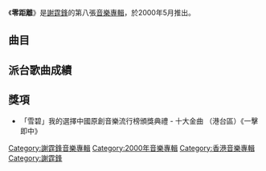 {{Album infobox | <!-- See Wikipedia:WikiProject_Albums -->
| Name        = 零距離
| Type        = [[專輯|專輯]]
| Artist      = [[謝霆鋒|謝霆鋒]]
| Cover       = 謝霆鋒 零距離.jpg
| Released    = 2000年5月9日
| Recorded    = 2000年
| Genre       = 粵語流行
| Length      = 42分17秒
| Label       = 英皇娛樂
| Last album  = [[Most_Wanted|Most Wanted]]<br>（1999年）
| This album  = '''零距離'''<br>（2000年）
| Next album  = [[了解_(謝霆鋒專輯)|了解]]<br>（2000年）
}}

《'''零距離'''》是[[謝霆鋒|謝霆鋒]]的第八張[[音樂專輯|音樂專輯]]，於2000年5月推出。

==曲目==
{{tracklist
| headline = CD
| total_length = 42:17

| music_credits = yes
| lyrics_credits = yes
| arranger_credits = yes
| producer_credits = yes
| longnote_column = yes

| title1 = 一擊即中
| music1 = [[謝霆鋒|謝霆鋒]]
| lyrics1 = [[梁芷珊|梁芷珊]]
| arranger1 = [[Adrian_Chan|Adrian Chan]]
| producer1 = [[梁飛翔|梁飛翔]]、謝霆鋒
| longnote1 = 
| length1 = 3:35

| title2 = 一了百了
| music2 = [[伍樂城|伍樂城]]
| lyrics2 = [[林夕|林夕]]
| arranger2 = 伍樂城
| producer2 = 伍樂城
| longnote2 = 
| length2 = 3:09

| title3 = 蒸發
| music3 = [[鄧文傑|鄧文傑]]
| lyrics3 = 梁芷珊
| arranger3 = Adrian Chan
| producer3 = 梁飛翔、謝霆鋒
| longnote3 = 
| length3 = 3:48

| title4 = 罪人
| music4 = 謝霆鋒
| lyrics4 = 梁芷珊
| arranger4 = [[陳匡榮|Davy Chan]]
| producer4 = [[曾加謀|曾加謀]]、謝霆鋒
| longnote4 = 
| length4 = 4:30

| title5 = 伴我同行
| music5 = 謝霆鋒
| lyrics5 = [[劉卓輝|劉卓輝]]
| arranger5 = [[刘志远_(香港音乐人)|劉志遠]]
| producer5 = 曾加謀、謝霆鋒
| longnote5 = 
| length5 = 3:54

| title6 = 不是定理
| music6 = 謝霆鋒
| lyrics6 = [[因葵|因葵]]
| arranger6 = [[王雙駿|王雙駿]]
| producer6 = 謝霆鋒、王雙駿
| longnote6 = 《定律》粵語版
| length6 = 4:31

| title7 = 一廂情願
| music7 = 伍樂城
| lyrics7 = 林夕
| arranger7 = 伍樂城
| producer7 = 伍樂城
| longnote7 = 
| length7 = 3:24

| title8 = 欺騙觀眾
| music8 = 謝霆鋒
| lyrics8 = [[李敏_(創作人)|李敏]]
| arranger8 = [[舒文_(音樂人)|舒文]]
| producer8 = 梁飛翔、謝霆鋒
| longnote8 = 
| length8 = 4:06

| title9 = 別說狠
| music9 = [[伍仲衡|伍仲衡]]
| lyrics9 = [[馮穎琪|馮穎琪]]
| arranger9 = Adrian Chan
| producer9 = 梁飛翔、謝霆鋒
| longnote9 = 
| length9 = 3:46

| title10 = 對牛彈琴
| music10 = [[吳國敬|吳國敬]]
| lyrics10 = [[黃偉文|黃偉文]]
| arranger10 = 吳國敬、[[神童|神童]]
| producer10 = 吳國敬、謝霆鋒
| longnote10 = 
| length10       = 3:36

| title11 = 別來無恙
| music11 = 謝霆鋒
| lyrics11 = 梁芷珊
| arranger11 = 謝霆鋒
| producer11 = 梁飛翔、謝霆鋒
| longnote11 = 
| length11 = 3:53
}}

{{tracklist
| headline = VCD
| total_length = 

| title1 = 一了百了
| note1 = MV

| title2 = 一擊即中
| note2 = MV
}}

== 派台歌曲成績 ==

==獎項==
*「雪碧」我的選擇中國原創音樂流行榜頒獎典禮 - 十大金曲 （港台區）《一擊即中》

{{谢霆锋}}
[[Category:謝霆鋒音樂專輯|Category:謝霆鋒音樂專輯]]
[[Category:2000年音樂專輯|Category:2000年音樂專輯]]
[[Category:香港音樂專輯|Category:香港音樂專輯]]
[[Category:謝霆鋒|Category:謝霆鋒]]